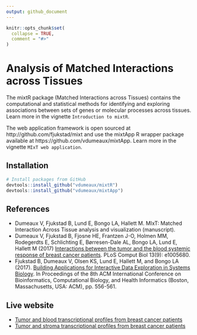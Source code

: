 ```yaml
---
output: github_document
---
```


<!-- README.md is generated from README.Rmd. Please edit that file -->

```r
knitr::opts_chunk$set(
  collapse = TRUE,
  comment = "#>"
)
```

# Analysis of Matched Interactions across Tissues

The mixtR package (Matched Interactions across Tissues) contains the computational 
and statistical methods for identifying and exploring associations between sets
of genes or molecular processes across tissues. Learn more in the vignette `Introduction to mixtR`.   

The web application framework is open sourced at http://github.com/fjukstad/mixt and 
use the mixtApp R wrapper package available at https://github.com/vdumeaux/mixtApp.
Learn more in the vignette `MIxT web application`. 

## Installation

```r
# Install packages from GitHub
devtools::install_github("vdumeaux/mixtR")
devtools::install_github("vdumeaux/mixtApp")
```

## References

* Dumeaux V, Fjukstad B, Lund E, Bongo LA, Hallett M. MIxT: Matched Interaction Across Tissue analysis and visualization (manuscript).
* Dumeaux V, Fjukstad B, Fjosne HE, Frantzen J-O, Holmen MM, Rodegerdts E, Schlichting E, Børresen-Dale AL, Bongo LA, Lund E, Hallett M (2017) 
[Interactions between the tumor and the blood systemic response of breast cancer patients](http://journals.plos.org/ploscompbiol/article?id=10.1371/journal.pcbi.1005680). PLoS Comput Biol 13(9): e1005680.
* Fjukstad B, Dumeaux V, Olsen KS, Lund E, Hallett M, and Bongo LA (2017). [Building Applications for Interactive Data Exploration in Systems Biology](https://dl.acm.org/citation.cfm?id=3107481). 
In Proceedings of the 8th ACM International Conference on Bioinformatics, Computational Biology, and Health Informatics (Boston, Massachusetts, USA: ACM), pp. 556-561.

## Live website
* [Tumor and blood transcriptional profiles from breast cancer patients ](http://mixt-blood-tumor.bci.mcgill.ca/)
* [Tumor and stroma transcriptional profiles from breast cancer patients ](http://mixt-tumor-stroma.bci.mcgill.ca/)
